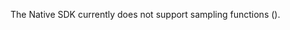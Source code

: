 <Alert level="info">

The Native SDK currently does not support sampling functions (<PlatformIdentifier name="traces-sampler" />).

</Alert>
